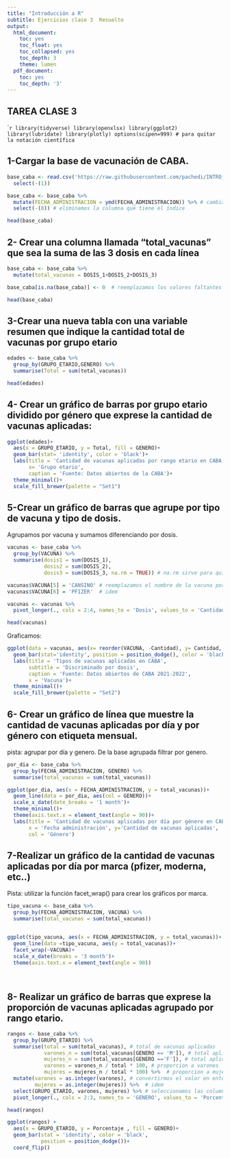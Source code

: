 ```yaml
---
title: "Introducción a R"
subtitle: Ejercicios clase 3  Resuelto
output:
  html_document:
    toc: yes
    toc_float: yes
    toc_collapsed: yes
    toc_depth: 3
    theme: lumen
  pdf_document:
    toc: yes
    toc_depth: '3'
---
```

## TAREA CLASE 3

````r
library(tidyverse)
library(openxlsx)
library(ggplot2)
library(lubridate)
library(plotly)
options(scipen=999) # para quitar la notación científica
```

## 1-Cargar la base de vacunación de CABA.
```r
base_caba <- read.csv('https://raw.githubusercontent.com/pachedi/INTRO_R_CS/main/vacunas_caba.csv', encoding = 'UTF-8', fill = TRUE) %>% 
  select(-(1))

base_caba <- base_caba %>% 
  mutate(FECHA_ADMINISTRACION = ymd(FECHA_ADMINISTRACION)) %>% # cambiamos clase fecha
  select(-(8)) # eliminamos la columna que tiene el índice

head(base_caba)
```

## 2- Crear una columna llamada "total_vacunas" que sea la suma de las 3 dosis en cada línea
```r
base_caba <- base_caba %>% 
  mutate(total_vacunas = DOSIS_1+DOSIS_2+DOSIS_3)

base_caba[is.na(base_caba)] <- 0  # reemplazamos los valores faltantes por 0

head(base_caba)
```
  
## 3-Crear una nueva tabla con una variable resumen que indique la cantidad total de vacunas por grupo etario
```r
edades <- base_caba %>% 
  group_by(GRUPO_ETARIO,GENERO) %>% 
  summarise(Total = sum(total_vacunas))

head(edades)
```

## 4- Crear un gráfico de barras por grupo etario dividido por género que exprese la cantidad de vacunas aplicadas:
```r
ggplot(edades)+
  aes(x = GRUPO_ETARIO, y = Total, fill = GENERO)+
  geom_bar(stat= 'identity', color = 'black')+
  labs(title = 'Cantidad de vacunas aplicadas por rango etario en CABA',
       x= 'Grupo etario', 
       caption = 'Fuente: Datos abiertos de la CABA')+
  theme_minimal()+
  scale_fill_brewer(palette = "Set1")

```
  
## 5-Crear un gráfico de barras que agrupe por tipo de vacuna y tipo de dosis.
Agrupamos por vacuna y sumamos diferenciando por dosis.
```r
vacunas <- base_caba %>% 
  group_by(VACUNA) %>% 
  summarise(dosis1 = sum(DOSIS_1),
            dosis2 = sum(DOSIS_2),
            dosis3 = sum(DOSIS_3, na.rm = TRUE)) # na.rm sirve para quitar los valores NA (not available)

vacunas$VACUNA[5] = 'CANSINO' # reemplazamos el nombre de la vacuna por uno más corto
vacunas$VACUNA[6] = 'PFIZER'  # idem

vacunas <- vacunas %>% 
  pivot_longer(., cols = 2:4, names_to = 'Dosis', values_to = 'Cantidad') # Pasamos las columnas de dosis como filas para poder graficar subdividiente

head(vacunas)

```
Graficamos:
```r
ggplot(data = vacunas, aes(x= reorder(VACUNA, -Cantidad), y= Cantidad, fill= Dosis))+
  geom_bar(stat='identity', position = position_dodge(), color = 'black')+
  labs(title = 'Tipos de vacunas aplicadas en CABA',
       subtitle = 'Discriminado por dosis',
       caption = 'Fuente: Datos abiertos de CABA 2021-2022',
       x = 'Vacuna')+
  theme_minimal()+
  scale_fill_brewer(palette = "Set2")
```
  
## 6- Crear un gráfico de línea que muestre la cantidad de vacunas aplicadas por día y por género con etiqueta mensual.
pista: agrupar por día y genero. De la base agrupada filtrar por genero.
```r
por_dia <- base_caba %>% 
  group_by(FECHA_ADMINISTRACION, GENERO) %>% 
  summarise(total_vacunas = sum(total_vacunas))

ggplot(por_dia, aes(x = FECHA_ADMINISTRACION, y = total_vacunas))+
  geom_line(data = por_dia, aes(col = GENERO))+
  scale_x_date(date_breaks = '1 month')+
  theme_minimal()+
  theme(axis.text.x = element_text(angle = 90))+
  labs(title = 'Cantidad de vacunas aplicadas por día por género en CABA',
       x = 'Fecha administración', y='Cantidad de vacunas aplicadas',
       col = 'Género')


```

## 7-Realizar un gráfico de la cantidad de vacunas aplicadas por día por marca (pfizer, moderna, etc..)
Pista: utilizar la función facet_wrap() para crear los gráficos por marca.
```r
tipo_vacuna <- base_caba %>% 
  group_by(FECHA_ADMINISTRACION, VACUNA) %>% 
  summarise(total_vacunas = sum(total_vacunas)) 


ggplot(tipo_vacuna, aes(x = FECHA_ADMINISTRACION, y = total_vacunas))+
  geom_line(data =tipo_vacuna, aes(y = total_vacunas))+
  facet_wrap(~VACUNA)+
  scale_x_date(breaks = '3 month')+
  theme(axis.text.x = element_text(angle = 90))
            
            
```

## 8- Realizar un gráfico de barras que exprese la proporción de vacunas aplicadas agrupado por rango etario.
```r
rangos <- base_caba %>% 
  group_by(GRUPO_ETARIO) %>% 
  summarise(total = sum(total_vacunas), # total de vacunas aplicadas
            varones_n = sum(total_vacunas[GENERO == 'M']), # total aplicadas a varones
            mujeres_n = sum(total_vacunas[GENERO =='F']), # total aplicadas a mujeres
            varones = varones_n / total * 100, # proporcion a varones
            mujeres = mujeres_n / total * 100) %>%  # proporcion a mujeres
  mutate(varones = as.integer(varones), # convertirmos el valor en entero
         mujeres = as.integer(mujeres)) %>%  # idem
  select(GRUPO_ETARIO, varones, mujeres) %>% # seleccionamos las columnas que nos interesan
  pivot_longer(., cols = 2:3, names_to = 'GENERO', values_to = 'Porcentaje') # Pasamos el género como fila

head(rangos)

```
```r
ggplot(rangos) +
  aes(x = GRUPO_ETARIO, y = Porcentaje , fill = GENERO)+
  geom_bar(stat = 'identity', color = 'black',
           position = position_dodge())+
  coord_flip()

```
  